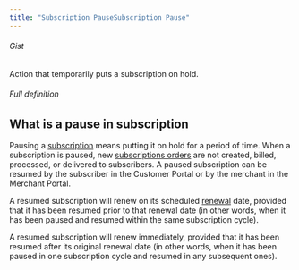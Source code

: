```yaml
---
title: "Subscription PauseSubscription Pause"
---
```


###### Gist

Action that temporarily puts a subscription on hold.

###### Full definition

## What is a pause in subscription

Pausing a [subscription](/docs/glossary/subscription) means putting it on hold for a period of time. When a subscription is paused, new [subscriptions orders](/docs/glossary/subscription-order) are not created, billed, processed, or delivered to subscribers. A paused subscription can be resumed by the subscriber in the Customer Portal or by the merchant in the Merchant Portal.

A resumed subscription will renew on its scheduled [renewal](/docs/glossary/subscription-renewal) date, provided that it has been resumed prior to that renewal date (in other words, when it has been paused and resumed within the same subscription cycle).

A resumed subscription will renew immediately, provided that it has been resumed after its original renewal date (in other words, when it has been paused in one subscription cycle and resumed in any subsequent ones).
